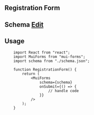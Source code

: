 ## Registration Form


<RegistrationForm />

## Schema [Edit](https://codesandbox.io/s/mui-forms-mvnycy?file=/src/RegistrationForm.js)

<SchemaViewer value={schema} />

## Usage

```tsx
    import React from "react";
    import MuiForms from "mui-forms";
    import schema from "./schema.json";

    function RegistrationForm() {
        return (
            <MuiForms
                schema={schema}
                onSubmit={() => {
                    // handle code
                }}
            />
        );
    }
```

